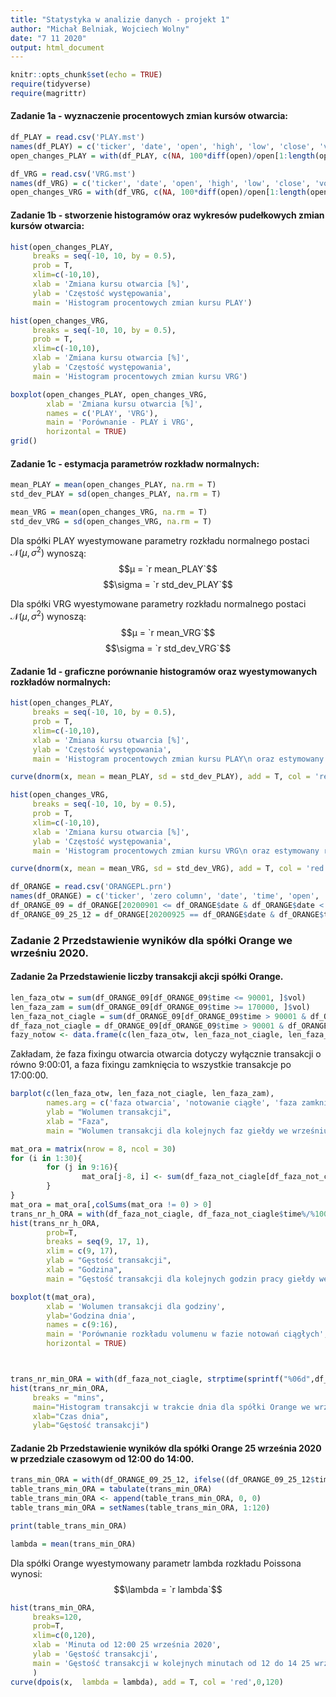 ```yaml
---
title: "Statystyka w analizie danych - projekt 1"
author: "Michał Belniak, Wojciech Wolny"
date: "7 11 2020"
output: html_document
---
```


```r
knitr::opts_chunk$set(echo = TRUE)
require(tidyverse)
require(magrittr)
```


#### Zadanie 1a - wyznaczenie procentowych zmian kursów otwarcia:

```r
df_PLAY = read.csv('PLAY.mst')
names(df_PLAY) = c('ticker', 'date', 'open', 'high', 'low', 'close', 'vol')
open_changes_PLAY = with(df_PLAY, c(NA, 100*diff(open)/open[1:length(open) - 1]))

df_VRG = read.csv('VRG.mst')
names(df_VRG) = c('ticker', 'date', 'open', 'high', 'low', 'close', 'vol')
open_changes_VRG = with(df_VRG, c(NA, 100*diff(open)/open[1:length(open) - 1]))
```


#### Zadanie 1b - stworzenie histogramów oraz wykresów pudełkowych zmian kursów otwarcia:

```r
hist(open_changes_PLAY,
     breaks = seq(-10, 10, by = 0.5),
     prob = T,
     xlim=c(-10,10),
     xlab = 'Zmiana kursu otwarcia [%]',
     ylab = 'Częstość występowania',
     main = 'Histogram procentowych zmian kursu PLAY')

hist(open_changes_VRG,
     breaks = seq(-10, 10, by = 0.5),
     prob = T,
     xlim=c(-10,10),
     xlab = 'Zmiana kursu otwarcia [%]',
     ylab = 'Częstość występowania',
     main = 'Histogram procentowych zmian kursu VRG')

boxplot(open_changes_PLAY, open_changes_VRG,
        xlab = 'Zmiana kursu otwarcia [%]',
        names = c('PLAY', 'VRG'),
        main = 'Porównanie - PLAY i VRG',
        horizontal = TRUE)
grid()

```

#### Zadanie 1c - estymacja parametrów rozkładw normalnych: 

```r
mean_PLAY = mean(open_changes_PLAY, na.rm = T)
std_dev_PLAY = sd(open_changes_PLAY, na.rm = T)

mean_VRG = mean(open_changes_VRG, na.rm = T)
std_dev_VRG = sd(open_changes_VRG, na.rm = T)
```

Dla spółki PLAY wyestymowane parametry rozkładu normalnego postaci $\mathcal{N}(μ, \sigma^2)$ wynoszą: $$μ = `r mean_PLAY`$$ $$\sigma = `r std_dev_PLAY`$$

Dla spółki VRG wyestymowane parametry rozkładu normalnego postaci $\mathcal{N}(μ, \sigma^2)$ wynoszą: $$μ = `r mean_VRG`$$ $$\sigma = `r std_dev_VRG`$$

#### Zadanie 1d - graficzne porównanie histogramów oraz wyestymowanych rozkładów normalnych:

```r
hist(open_changes_PLAY,
     breaks = seq(-10, 10, by = 0.5),
     prob = T,
     xlim=c(-10,10),
     xlab = 'Zmiana kursu otwarcia [%]',
     ylab = 'Częstość występowania',
     main = 'Histogram procentowych zmian kursu PLAY\n oraz estymowany rozkład normalny')

curve(dnorm(x, mean = mean_PLAY, sd = std_dev_PLAY), add = T, col = 'red', -10, 10)

hist(open_changes_VRG,
     breaks = seq(-10, 10, by = 0.5),
     prob = T,
     xlim=c(-10,10),
     xlab = 'Zmiana kursu otwarcia [%]',
     ylab = 'Częstość występowania',
     main = 'Histogram procentowych zmian kursu VRG\n oraz estymowany rozkład normalny')

curve(dnorm(x, mean = mean_VRG, sd = std_dev_VRG), add = T, col = 'red', -10, 10)
```


```r
df_ORANGE = read.csv('ORANGEPL.prn')
names(df_ORANGE) = c('ticker', 'zero column', 'date', 'time', 'open', 'high', 'low', 'close', 'vol', 'second zero column')
df_ORANGE_09 = df_ORANGE[20200901 <= df_ORANGE$date & df_ORANGE$date < 20201001, ]
df_ORANGE_09_25_12 = df_ORANGE[20200925 == df_ORANGE$date & df_ORANGE$time >= 120000 & df_ORANGE$time < 140000, ]
```

### Zadanie 2 Przedstawienie wyników dla spółki Orange we wrześniu 2020.

#### Zadanie 2a Przedstawienie liczby transakcji akcji spółki Orange.

```r
len_faza_otw = sum(df_ORANGE_09[df_ORANGE_09$time <= 90001, ]$vol)
len_faza_zam = sum(df_ORANGE_09[df_ORANGE_09$time >= 170000, ]$vol)
len_faza_not_ciagle = sum(df_ORANGE_09[df_ORANGE_09$time > 90001 & df_ORANGE_09$time < 170000, ]$vol)
df_faza_not_ciagle = df_ORANGE_09[df_ORANGE_09$time > 90001 & df_ORANGE_09$time < 170000, ]
fazy_notow <- data.frame(c(len_faza_otw, len_faza_not_ciagle, len_faza_zam), row.names = c('faza otwarcia', 'notowanie ciągłe', 'faza zamknięcia'))

```

Zakładam, że faza fixingu otwarcia otwarcia dotyczy wyłącznie transakcji o równo 9:00:01, a faza fixingu zamknięcia to wszystkie transakcje po 17:00:00.

```r
barplot(c(len_faza_otw, len_faza_not_ciagle, len_faza_zam),
        names.arg = c('faza otwarcia', 'notowanie ciągłe', 'faza zamknięcia'),
        ylab = "Wolumen transakcji",
        xlab = "Faza",
        main = "Wolumen transakcji dla kolejnych faz giełdy we wrześniu 2020")
```


```r
mat_ora = matrix(nrow = 8, ncol = 30)
for (i in 1:30){
        for (j in 9:16){
                mat_ora[j-8, i] <- sum(df_faza_not_ciagle[df_faza_not_ciagle$date == 20200900+i & df_faza_not_ciagle$time >=j*10000 & df_faza_not_ciagle$time < (j+1)*10000,]$vol)
        }
}
mat_ora = mat_ora[,colSums(mat_ora != 0) > 0]
trans_nr_h_ORA = with(df_faza_not_ciagle, df_faza_not_ciagle$time%/%10000 + 0.1)
hist(trans_nr_h_ORA,
        prob=T,
        breaks = seq(9, 17, 1),
        xlim = c(9, 17),
        ylab = "Gęstość transakcji",
        xlab = "Godzina",
        main = "Gęstość transakcji dla kolejnych godzin pracy giełdy we wrześniu 2020")

boxplot(t(mat_ora),
        xlab = 'Wolumen transakcji dla godziny',
        ylab='Godzina dnia',
        names = c(9:16),
        main = 'Porównanie rozkładu volumenu w fazie notowań ciągłych',
        horizontal = TRUE)



trans_nr_min_ORA = with(df_faza_not_ciagle, strptime(sprintf("%06d",df_faza_not_ciagle$time),format='%H%M%S'))
hist(trans_nr_min_ORA,
     breaks = "mins",
     main="Histogram transakcji w trakcie dnia dla spółki Orange we wrześniu 2020",
     xlab="Czas dnia",
     ylab="Gęstość transakcji")
```

#### Zadanie 2b Przedstawienie wyników dla spółki Orange 25 września 2020 w przedziale czasowym od 12:00 do 14:00.
```r
trans_min_ORA = with(df_ORANGE_09_25_12, ifelse((df_ORANGE_09_25_12$time - 120000)%/%100 > 60, (df_ORANGE_09_25_12$time - 120000)%/%100 - 40, (df_ORANGE_09_25_12$time - 120000)%/%100))
table_trans_min_ORA = tabulate(trans_min_ORA)
table_trans_min_ORA <- append(table_trans_min_ORA, 0, 0)
table_trans_min_ORA = setNames(table_trans_min_ORA, 1:120)

print(table_trans_min_ORA)

lambda = mean(trans_min_ORA)
```

Dla spółki Orange wyestymowany parametr lambda rozkładu Poissona wynosi: $$\lambda = `r lambda`$$

```r
hist(trans_min_ORA,
     breaks=120,
     prob=T,
     xlim=c(0,120),
     xlab = 'Minuta od 12:00 25 września 2020',
     ylab = 'Gęstość transakcji',
     main = 'Gęstość transakcji w kolejnych minutach od 12 do 14 25 września 2020'
     )
curve(dpois(x,  lambda = lambda), add = T, col = 'red',0,120)
```
